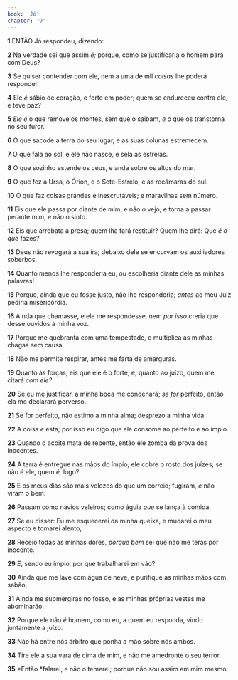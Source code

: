 ```yaml
---
book: 'Jó'
chapter: '9'
---
```


**1** ENTÃO Jó respondeu, dizendo:

**2** Na verdade sei que assim _é;_ porque, como se justificaria o homem para com Deus?

**3** Se quiser contender com ele, nem a uma de mil _coisas_ lhe poderá responder.

**4** Ele _é_ sábio de coração, e forte em poder; quem se endureceu contra ele, e teve paz?

**5** _Ele é_ o que remove os montes, sem que o saibam, _e_ o que os transtorna no seu furor.

**6** O que sacode a terra do seu lugar, e as suas colunas estremecem.

**7** O que fala ao sol, e ele não nasce, e sela as estrelas.

**8** O que sozinho estende os céus, e anda sobre os altos do mar.

**9** O que fez a Ursa, o Órion, e o Sete-Estrelo, e as recâmaras do sul.

**10** O que faz coisas grandes e inescrutáveis; e maravilhas sem número.

**11** Eis que ele passa por diante de mim, e não _o_ vejo; e torna a passar perante mim, e não o sinto.

**12** Eis que arrebata a presa; quem lha fará restituir? Quem lhe dirá: Que _é o que_ fazes?

**13** Deus não revogará a sua ira; debaixo dele se encurvam os auxiliadores soberbos.

**14** Quanto menos lhe responderia eu, _ou_ escolheria diante dele as minhas palavras!

**15** Porque, ainda que eu fosse justo, não lhe responderia; _antes_ ao meu Juiz pediria misericórdia.

**16** Ainda que chamasse, e ele me respondesse, nem _por isso_ creria que desse ouvidos à minha voz.

**17** Porque me quebranta com uma tempestade, e multiplica as minhas chagas sem causa.

**18** Não me permite respirar, antes me farta de amarguras.

**19** Quanto às forças, eis que ele é o forte; e, quanto ao juízo, quem me citará _com ele?_

**20** Se eu me justificar, a minha boca me condenará; _se for_ perfeito, então ela me declarará perverso.

**21** Se for perfeito, não estimo a minha alma; desprezo a minha vida.

**22** A coisa _é_ esta; por isso eu digo que ele consome ao perfeito e ao ímpio.

**23** Quando o açoite mata de repente, então ele zomba da prova dos inocentes.

**24** A terra é entregue nas mãos do ímpio; ele cobre o rosto dos juízes; se não é ele, quem _é,_ logo?

**25** E os meus dias são mais velozes do que um correio; fugiram, _e_ não viram o bem.

**26** Passam como navios veleiros; como águia _que_ se lança à comida.

**27** Se eu disser: Eu me esquecerei da minha queixa, e mudarei o meu aspecto e tomarei alento,

**28** Receio todas as minhas dores, _porque bem_ sei que não me terás por inocente.

**29** _E_, sendo eu ímpio, por que trabalharei em vão?

**30** Ainda que me lave com água de neve, e purifique as minhas mãos com sabão,

**31** Ainda me submergirás no fosso, e as minhas próprias vestes me abominarão.

**32** Porque ele não _é_ homem, como eu, a quem eu responda, vindo juntamente a juízo.

**33** Não há entre nós árbitro que ponha a mão sobre nós ambos.

**34** Tire ele a sua vara de cima de mim, e não me amedronte o seu terror.

**35** *Então *falarei, e não o temerei; porque não sou assim em mim mesmo.
